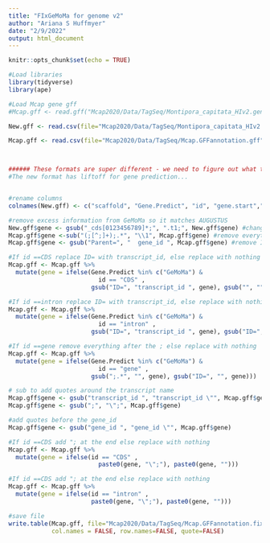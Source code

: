 ```yaml
---
title: "FIxGeMoMa for genome v2"
author: "Ariana S Huffmyer"
date: "2/9/2022"
output: html_document
---
```


```r
knitr::opts_chunk$set(echo = TRUE)
```

```r
#Load libraries
library(tidyverse)
library(ape)

#Load Mcap gene gff
#Mcap.gff <- read.gff("Mcap2020/Data/TagSeq/Montipora_capitata_HIv2.genes.gff3", na.strings = c("."), GFF3 = TRUE)

New.gff <- read.csv(file="Mcap2020/Data/TagSeq/Montipora_capitata_HIv2.genes.gff3", header=FALSE, sep="\t") 

Mcap.gff <- read.csv(file="Mcap2020/Data/TagSeq/Mcap.GFFannotation.gff", header=FALSE, sep="\t")



###### These formats are super different - we need to figure out what to do with this GFF file to match the format from before? 
#The new format has liftoff for gene prediction... 


#rename columns
colnames(New.gff) <- c("scaffold", "Gene.Predict", "id", "gene.start","gene.stop", "pos1", "pos2","pos3", "gene")

#remove excess information from GeMoMa so it matches AUGUSTUS
New.gff$gene <- gsub("_cds[0123456789]*;", ".t1;", New.gff$gene) #change the second part of the GeMoMa genes from cds11 to t.1 to match Augustus
Mcap.gff$gene <-sub("(;[^;]+);.*", "\\1", Mcap.gff$gene) #remove everything after the second ; in the gene column
Mcap.gff$gene <- gsub("Parent=", "  gene_id ", Mcap.gff$gene) #remove ID= from GeMoMa genes

#If id ==CDS replace ID= with transcript_id, else replace with nothing
Mcap.gff <- Mcap.gff %>% 
  mutate(gene = ifelse(Gene.Predict %in% c("GeMoMa") & 
                         id == "CDS" ,  
                       gsub("ID=", "transcript_id ", gene), gsub("", "", gene)))

#If id ==intron replace ID= with transcript_id, else replace with nothing
Mcap.gff <- Mcap.gff %>% 
  mutate(gene = ifelse(Gene.Predict %in% c("GeMoMa") & 
                         id == "intron" ,  
                       gsub("ID=", "transcript_id ", gene), gsub("ID=", "", gene)))

#If id ==gene remove everything after the ; else replace with nothing
Mcap.gff <- Mcap.gff %>% 
  mutate(gene = ifelse(Gene.Predict %in% c("GeMoMa") & 
                         id == "gene" ,  
                       gsub(";.*", "", gene), gsub("ID=", "", gene)))

# sub to add quotes around the transcript name
Mcap.gff$gene <- gsub("transcript_id ", "transcript_id \"", Mcap.gff$gene) 
Mcap.gff$gene <- gsub(";", "\";", Mcap.gff$gene) 

#add quotes before the gene_id
Mcap.gff$gene <- gsub("gene_id ", "gene_id \"", Mcap.gff$gene) 

#If id ==CDS add "; at the end else replace with nothing
Mcap.gff <- Mcap.gff %>% 
  mutate(gene = ifelse(id == "CDS" ,  
                         paste0(gene, "\";"), paste0(gene, "")))

#If id ==CDS add "; at the end else replace with nothing
Mcap.gff <- Mcap.gff %>% 
  mutate(gene = ifelse(id == "intron" ,  
                       paste0(gene, "\";"), paste0(gene, "")))

#save file
write.table(Mcap.gff, file="Mcap2020/Data/TagSeq/Mcap.GFFannotation.fixed.gff", sep="\t", 
            col.names = FALSE, row.names=FALSE, quote=FALSE)
```